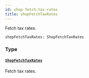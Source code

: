 ```yaml
---
id: shop-fetch-tax-rates
title: shopFetchTaxRates
---
```


Fetch tax rates.

```graphql
shopFetchTaxRates: ShopFetchTaxRates

```

### Type

#### [`ShopFetchTaxRates`](/docs/developer/api-reference/objects/shop-fetch-tax-rates)

Fetch tax rates.
